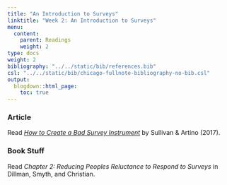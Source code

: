 ```yaml
---
title: "An Introduction to Surveys"
linktitle: "Week 2: An Introduction to Surveys"
menu:
  content:
    parent: Readings
    weight: 2
type: docs
weight: 2
bibliography: "../../static/bib/references.bib"
csl: "../../static/bib/chicago-fullnote-bibliography-no-bib.csl"
output:
  blogdown::html_page:
    toc: true
---
```


### Article
Read [*How to Create a Bad Survey Instrument*]() by Sullivan & Artino (2017). 

### Book Stuff
Read *Chapter 2: Reducing Peoples Reluctance to Respond to Surveys* in Dillman, Smyth, and Christian. 



